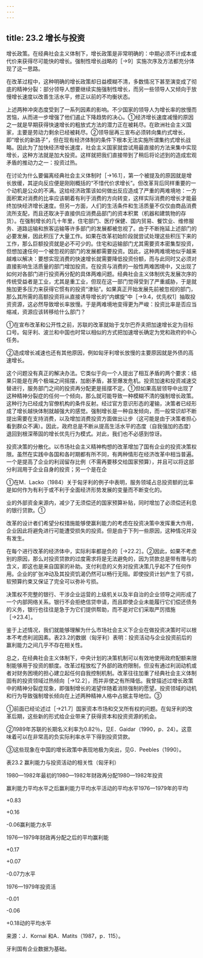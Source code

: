 ```yaml
---
---
---
```

title: 23.2 增长与投资
---



增长政策。在经典社会主义体制下，增长政策是非常明确的：中期必须不计成本或代价来获得尽可能快的增长。强制性增长战略的［→9］实施次序及方法都充分体现了这一思路。

在改革过程中，这种明确的增长政策却日益模糊不清，多数情况下甚至演变成了彻底的精神分裂：部分领导人想要继续实施强制性增长，而另一些领导人又倾向于放慢增长速度以改善生活水平，修正以前的不均衡状态。

上述两种冲突态度受到了一系列因素的影响。不少国家的领导人为增长率的放慢而苦恼，从而进一步增强了他们遏止下降趋势的决心。①经济增长速度减慢的原因之一就是早期获得快速增长的粗放式方法的潜力正在被耗尽。在欧洲社会主义国家，主要是劳动力剩余已经被耗尽。②领导层再三宣布必须转向集约式增长，即“增长的新路子”，但在现有经济体制的条件下根本无法实施所谓集约式增长战略。因此为了加快经济增长速度，社会主义国家就尝试用最直接的方法来集中实现增长，这种方法就是加大投资。这样就把我们直接带到了稍后将论述到的造成宏观矛盾的推动力之一：投资过热。

在讨论为什么要偏离经典社会主义体制时［→16.1］，第一个被提及的原因就是增长放缓，其逆向反应便是刚刚概括的“不惜代价求增长”。但改革背后同样重要的一个动机是公众的不满。这给经济政策该如何做出反应造成了严重的两难境地：一方面积累对消费的比率应该朝着有利于消费的方向转变，这样实际消费的增长才能最终加快经济增长速度。但另一方面，人们的生活条件和生活质量不仅仅由商品消费流所支配，而且还取决于直接供应消费品部门的资本积累（机器和建筑物的存货）。在强制增长的几十年里，住宅部门、医疗保健、国内贸易、餐饮业、维修服务、道路运输和旅客运输等许多部门的发展都被忽视了。由于不断拖延上述部门的必要发展，因此积压了大量工作。如果在改革初始阶段就尝试处理这些积压下来的工作，那么巨额投资就是必不可少的。住宅和运输部门尤其需要资本密集型投资，但想加速任何一个被忽视的部门的发展都需要投资。因此，这种两难境地似乎越来越难以解决：要想实现消费的快速增长就需要降低投资份额，而与此同时又必须对直接影响生活质量的部门增加投资。在投资与消费的一般性两难困境中，又出现了如何对各部门进行投资再分配的具体两难问题。经典社会主义体制优先发展次序的传统受益者是工业，尤其是重工业，但现在这一部门觉得受到了严重威胁，于是就施加更多压力来获得它惯有的投资“津贴”。如果真正开始发展先前被忽视的部门，那么其所需的高额投资将从直接诱导增长的“内螺旋”中［→9.4，优先权1］抽取投资资源，这必然导致增长率放慢。于是两难境地变得更为严峻：投资比率是否应当缩减，资源应该转移给什么部门？


①在宣布改革和公开性之前，苏联的改革就始于戈尔巴乔夫把加速增长定为目标口号。匈牙利、波兰和中国也时常以相似的方式把加速增长确定为党和政府的中心任务。

②造成增长减速也还有其他原因，例如匈牙利增长放慢的主要原因就是外债的高速增长。


这个问题没有真正的解决办法。它类似于向一个人提出了相互矛盾的两个要求：结果只能是在两个极端之间摇摆，加剧矛盾，甚至爆发危机。投资加速和投资减速交替进行，服务部门之间的投资再分配更是摇摆不定。①但如果高层领导中出现了这种精神分裂症的任何一个倾向，那么就可能导致一种模糊不清的强制增长政策。这种行为已经成为官僚机构的条件反射。经过官方意识形态的灌输，决策者已经形成了增长越快体制就越强大的感觉。强制增长是一种自发倾向，而一般常识却不断提出需要在支持消费，以及增加消费投资方面做出让步（这可能是由于决策者担心看到群众不满）。因此，政府总是不断从提高生活水平的态度（自我强加的态度）退回到根深蒂固的增长优先行为模式。对此，我们也不必感到惊讶。

投资决策的分散化。以市场社会主义精神构想的改革增加了国有企业的投资决策权限。虽然在实践中各国和各时期都有所不同，有两种情形在经济改革中相当普遍。一个是提高了企业的利润留存比例（不需再要移交给国家预算），并且可以将这部分利润用于企业自身的投资；另一个是在企

①在M．Lacko（1984）关于匈牙利的例子中表明，服务领域占总投资额的比率是如何作为有利于或不利于全面经济形势发展的变量而不断变化的。


业的外部资金来源内，减少了无须偿还的国家预算补贴，同时增加了必须偿还利息的银行贷款。①

改革的设计者们希望分权措施能够使赢利能力的考虑在投资决策中发挥重大作用，企业因此将避免进行可能遭受损失的投资。但是由于下列一些原因，这种情况并没有发生。

在每个进行改革的经济体中，实际利率都是负的［→22.2］。②因此，如果不考虑别的原因，那么对投资贷款的过度需求将是无法避免的，因为贷款总是带有赠与的含义，即这也是来自国家的补助。支付利息的义务对投资决策几乎起不了任何作用。企业的扩张冲动及其投资饥渴仍然可以畅行无阻。即使投资计划产生了亏损，软预算约束又保证了完全可以弥补亏损。

决策权不完整的银行、干涉企业运营的上级机关以及半自治的企业领导之间形成了一个内部网络关系。银行不会拒绝信贷申请，而且即使企业未能履行它们偿还债务的义务，银行也往往是急于为它们提供帮助，而不是对它们采取严厉措施［→23.4］。

鉴于上述情况，我们就能够理解为什么市场社会主义下企业在做投资决策时可以根本不考虑利润因素。表23.2的数据（匈牙利）表明：投资活动与企业投资前后的赢利能力之间几乎不存在相关性。

总之，在经典社会主义体制下，中央计划的决策机制可以有效地使用政府配额来限制能够用于投资的额度。改革过程放松了外部的政府限制，但没有通过利润动机或者对财务困境的担心建立起任何自我控制机制。改革往往加重了经典社会主义体制固有的投资领域过热倾向［→12.2］，而并非使之有所降低。我曾描述过增长政策中的精神分裂症现象，即强制增长的渴望伴随着消除强制的愿望。投资领域的动机和行为导致强制增长倾向在上述两种精神人格中占据主导地位。③

①前面已经论述过［→21.7］国家资本市场和交叉所有权的问题。在匈牙利的改革后期，这些新的形式给企业带来了获得资本和投资资源的机会。

②1989年苏联的长期名义利率为0.82％，见E．Gaidar（1990，p．24）。这意味着可以在非常高的负实际利率水平下得到投资贷款。

③这些现象在中国的增长政策中表现地极为突出，见G．Peebles（1990）。

表23.2 赢利能力与投资活动的相关性（匈牙利）

1980—1982年最初的1980—1982年财政再分配1980—1982年投资

赢利能力平均水平之后赢利能力平均水平活动的平均水平1976—1979年的平均

+0.83

+0.16

-0.06赢利能力水平

1976—1979年财政再分配之后的平均赢利能

+0.17

+0.07

-0.07力水平

1976—1979年投资活

-0.01

-0.06

+0.18动的平均水平

来源：J．Kornai 和A．Matits（1987，p．115）。

牙利国有企业数据为基础。